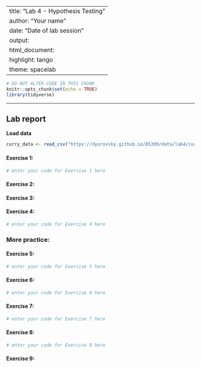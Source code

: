 
---
title: "Lab 4 - Hypothesis Testing"
author: "Your name"
date: "Date of lab session"
output: 
  html_document: 
    highlight: tango
    theme: spacelab
---

```r
# DO NOT ALTER CODE IN THIS CHUNK
knitr::opts_chunk$set(echo = TRUE)
library(tidyverse)
```

* * *

## Lab report

**Load data**
```r
curry_data <- read_csv("https://dyurovsky.github.io/85309/data/lab4/curry_data.csv")
```


#### Exercise 1: 
```r
# enter your code for Exercise 1 here

```

#### Exercise 2:


#### Exercise 3:


#### Exercise 4:
```r
# enter your code for Exercise 4 here
```

### More practice:

#### Exercise 5:
```r
# enter your code for Exercise 5 here
```

#### Exercise 6:
```r
# enter your code for Exercise 6 here
```

#### Exercise 7:

```r
# enter your code for Exercise 7 here
```

#### Exercise 8:

```r
# enter your code for Exercise 8 here
```

#### Exercise 9:
